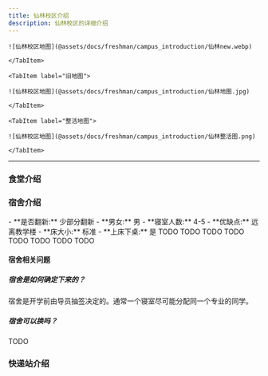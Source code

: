 ```yaml
---
title: 仙林校区介绍
description: 仙林校区的详细介绍
---
```





<Tabs>
    <TabItem label="新地图">

    ![仙林校区地图](@assets/docs/freshman/campus_introduction/仙林new.webp)

    </TabItem>

    <TabItem label="旧地图">

    ![仙林校区地图](@assets/docs/freshman/campus_introduction/仙林地图.jpg)

    </TabItem>
  
    <TabItem label="整活地图">

    ![仙林校区地图](@assets/docs/freshman/campus_introduction/仙林整活图.png)

    </TabItem>

</Tabs>



---

### 食堂介绍

### 宿舍介绍


<Tabs>
  <TabItem label="桃苑">
    - **是否翻新:** 少部分翻新
    - **男女:** 男
    - **寝室人数:** 4-5
    - **优缺点:** 远离教学楼
    - **床大小:** 标准
    - **上床下桌:** 是

  </TabItem>

  <TabItem label="南北荷">
    TODO
  </TabItem>
  
  <TabItem label="桂苑">
    TODO
  </TabItem>

  <TabItem label="柳苑">
    TODO
  </TabItem>

  <TabItem label="李苑">
    TODO
  </TabItem>

  <TabItem label="菊苑">
    TODO
  </TabItem>

  <TabItem label="竹苑">
    TODO
  </TabItem>

  <TabItem label="兰苑">
    TODO
  </TabItem>

  <TabItem label="梅苑">
    TODO
  </TabItem>
</Tabs>


#### 宿舍相关问题


##### 宿舍是如何确定下来的？
宿舍是开学前由导员抽签决定的。通常一个寝室尽可能分配同一个专业的同学。

##### 宿舍可以换吗？
TODO
### 快递站介绍

<ImageComponent />
